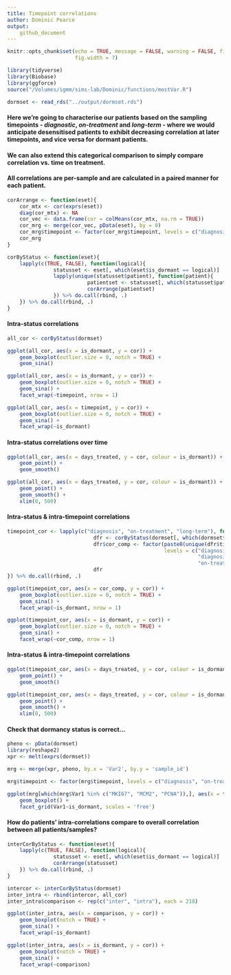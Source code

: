```yaml
---
title: Timepoint correlations
author: Dominic Pearce
output:
    github_document
---
```


```r
knitr::opts_chunk$set(echo = TRUE, message = FALSE, warning = FALSE, fig.align = 'center', 
                      fig.width = 7)
```

```r
library(tidyverse)
library(Biobase)
library(ggforce)
source("/Volumes/igmm/sims-lab/Dominic/functions/mostVar.R")
```

```r
dormset <- read_rds("../output/dormset.rds")
```

#### Here we're going to characterise our patients based on the sampling timepoints - *diagnostic*, *on-treatment* and *long-term* - where we would anticipate desensitised patients to exhibit decreasing correlation at later timepoints, and vice versa for dormant patients.

#### We can also extend this categorical comparison to simply compare correlation vs. time on treatment.

#### All correlations are per-sample and are calculated in a paired manner for each patient.

```r
corArrange <- function(eset){
    cor_mtx <- cor(exprs(eset))
    diag(cor_mtx) <- NA
    cor_vec <- data.frame(cor = colMeans(cor_mtx, na.rm = TRUE))
    cor_mrg <- merge(cor_vec, pData(eset), by = 0)
    cor_mrg$timepoint <- factor(cor_mrg$timepoint, levels = c("diagnosis", "on-treatment", "long-term"))
    cor_mrg
}

corByStatus <- function(eset){
    lapply(c(TRUE, FALSE), function(logical){
               statusset <- eset[, which(eset$is_dormant == logical)]
               lapply(unique(statusset$patient), function(patient){
                          patientset <- statusset[, which(statusset$patient == patient)]
                          corArrange(patientset)
               }) %>% do.call(rbind, .)
    }) %>% do.call(rbind, .)
}
```

#### Intra-status correlations

```r
all_cor <- corByStatus(dormset)

ggplot(all_cor, aes(x = is_dormant, y = cor)) + 
    geom_boxplot(outlier.size = 0, notch = TRUE) + 
    geom_sina()

ggplot(all_cor, aes(x = is_dormant, y = cor)) + 
    geom_boxplot(outlier.size = 0, notch = TRUE) + 
    geom_sina() + 
    facet_wrap(~timepoint, nrow = 1)

ggplot(all_cor, aes(x = timepoint, y = cor)) + 
    geom_boxplot(outlier.size = 0, notch = TRUE) + 
    geom_sina() + 
    facet_wrap(~is_dormant)
```

#### Intra-status correlations over time


```r
ggplot(all_cor, aes(x = days_treated, y = cor, colour = is_dormant)) + 
    geom_point() + 
    geom_smooth()

ggplot(all_cor, aes(x = days_treated, y = cor, colour = is_dormant)) + 
    geom_point() + 
    geom_smooth() +
    xlim(0, 500)
```

#### Intra-status & intra-timepoint correlations

```r
timepoint_cor <- lapply(c("diagnosis", "on-treatment", "long-term"), function(timepoint){
                            dfr <- corByStatus(dormset[, which(dormset$timepoint != timepoint)])
                            dfr$cor_comp <- factor(paste0(unique(dfr$timepoint), collapse = "-"),
                                                   levels = c("diagnosis-on-treatment", 
                                                              "diagnosis-long-term",
                                                              "on-treatment-long-term"))
                            dfr
}) %>% do.call(rbind, .)

ggplot(timepoint_cor, aes(x = cor_comp, y = cor)) + 
    geom_boxplot(outlier.size = 0, notch = TRUE) +
    geom_sina() +
    facet_wrap(~is_dormant, nrow = 1)

ggplot(timepoint_cor, aes(x = is_dormant, y = cor)) + 
    geom_boxplot(outlier.size = 0, notch = TRUE) +
    geom_sina() +
    facet_wrap(~cor_comp, nrow = 1)
```


#### Intra-status & intra-timepoint correlations

```r
ggplot(timepoint_cor, aes(x = days_treated, y = cor, colour = is_dormant)) +
    geom_point() +
    geom_smooth()

ggplot(timepoint_cor, aes(x = days_treated, y = cor, colour = is_dormant)) +
    geom_point() +
    geom_smooth() +
    xlim(0, 500)
```

#### Check that dormancy status is correct...

```r
pheno <- pData(dormset)
library(reshape2)
xpr <- melt(exprs(dormset))

mrg <- merge(xpr, pheno, by.x = 'Var2', by.y = 'sample_id')

mrg$timepoint <- factor(mrg$timepoint, levels = c("diagnosis", "on-treatment", "long-term"))

ggplot(mrg[which(mrg$Var1 %in% c("MKI67", "MCM2", "PCNA")),], aes(x = timepoint, y = value)) +
    geom_boxplot() +
    facet_grid(Var1~is_dormant, scales = 'free')

```

#### How do patients' intra-correlations compare to overall correlation between all patients/samples?

```r
interCorByStatus <- function(eset){
    lapply(c(TRUE, FALSE), function(logical){
               statusset <- eset[, which(eset$is_dormant == logical)]
               corArrange(statusset)
    }) %>% do.call(rbind, .)
}

intercor <- interCorByStatus(dormset)
inter_intra <- rbind(intercor, all_cor)
inter_intra$comparison <- rep(c("inter", "intra"), each = 218)

ggplot(inter_intra, aes(x = comparison, y = cor)) +
    geom_boxplot(notch = TRUE) +
    geom_sina() +
    facet_wrap(~is_dormant)

ggplot(inter_intra, aes(x = is_dormant, y = cor)) +
    geom_boxplot(notch = TRUE) +
    geom_sina() +
    facet_wrap(~comparison)

```

